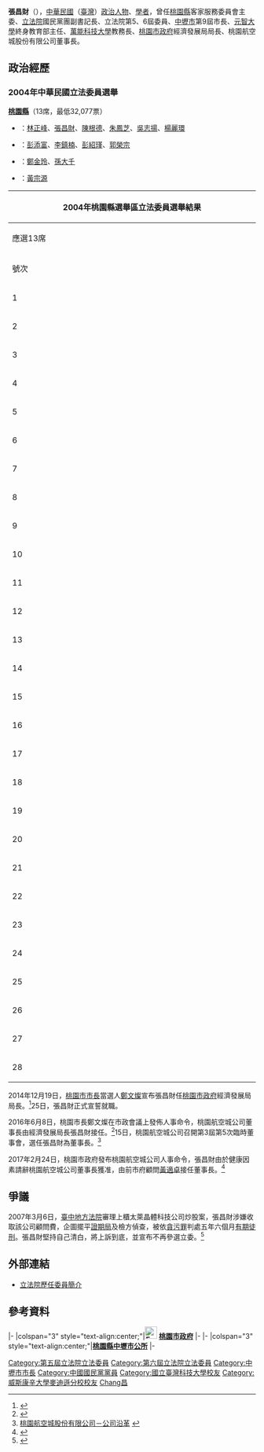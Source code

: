 {{Infobox officeholder
| 前綴尊稱      = 
| 姓名          = 張昌財
| 原名          = 
| 後綴尊稱      = 
| 圖像          = 
| 圖像大小      = 
| 圖像說明      = 
| 屆次          = 
| 職務          = 桃園航空城股份有限公司董事長
| 就任日期      = 2016年6月15日
| 卸任日期      = 2017年2月28日
| 前任          = [[梁榮輝|梁榮輝]]
| 繼任          = [[黃適卓|黃適卓]]
| 屆次2         = 
| 職務2         = [[桃園市政府|桃園市政府]]經濟發展局局長
| 就任日期2     = 2014年12月25日
| 卸任日期2     = 2016年6月14日
| 前任2         = 
| 繼任2         = [[朱松偉|朱松偉]]
| 屆次3         = 
| 職務3         = [[中壢區|中壢市]]市長
| 就任日期3     = 1998年3月1日
| 卸任日期3     = 2002年2月1日
| 前任3         = [[方力脩|方力脩]]
| 繼任3         = [[葉步樑|葉步樑]]（正任）
| 性別                      = 男
| 別名                      = 
| 出生名                    = 
| 出生日期                  = {{Birth date and age|1952|4|15}}
| 出生地點                  = 
| 逝世日期                  = 
| 逝世地點                  = 
| 死因                      = 
| 墓地                      = 
| 墓地座標                  = 
| 籍貫                      = 
| 國籍                      = {{ROC}} 
| 公民權                    = 
| 政黨                      = {{KMT}}
| 其他政黨                  = 
| 身高                      = 
| 配偶                      = 
| 伴侶                      = 
| 兒女                      = 
| 父母                      = 
| 親屬                      = 
| 居住地                    = 
| 學歷                      = [[博士|博士]]
| 母校                      = [[威斯康辛大學|威斯康辛大學]]<br>[[國立臺灣科技大學|國立臺灣科技大學]]<br>[[明志工專|明志工專]]<br>內壢初中<br>
| 職業                      = 
| 專業                      = 
| 知名原因                  = 
| 著作                      = 
| 薪金                      = 
| 淨資產                    = 
| 宗教信仰                  = 
| 獲獎                      = 
| 簽名                      = 
| 網站                      = 
}}
{{Infobox Political EPW
| educate =
*內定國小畢業
*內壢初中畢業
*明志工專化工科畢業
*國立臺灣科技大學化工系
*威斯康辛大學能源科碩士
*威斯康辛大學工學博士
| past =
*工研究能資所研究員兼技術擴散經理 
*元智大學能源中心主任
*元智大學副教授兼終身教育部主任 
*桃園縣救國團工青四隊召集人 
*桃園縣客家服務委員會主任委員 
*立法院國民黨團副書記長 
*立法院科資委員會召委 
*國立臺灣科技大學傑出校友 
*國立臺灣科技大學校友會理事長
*中壢市（第九屆）市長<br><span style="color: blue;">（1998年3月1日－2002年2月1日）</span>
*立法院（第五屆）委員<br><span style="color: blue;">（2002年2月1日－2005年1月31日）</span>
*立法院（第六屆）委員<br><span style="color: blue;">（2005年2月1日－2008年1月31日）</span>
*萬能科技大學教務長<br><span style="color: blue;">（2008年－2014年）</span>
*桃園市政府經濟發展局局長<br><span style="color: blue;">（2014年12月25日－2016年6月7日）</span>
*桃園航空城股份有限公司董事長<br><span style="color: blue;">（2016年6月15日－2017年2月28日）</span>
}}

'''張昌財'''（{{bd|1952年|4月15日|catIdx=Chang張}}），[[中華民國|中華民國]]（[[臺灣|臺灣]]）[[政治人物|政治人物]]、[[學者|學者]]，曾任[[桃園縣|桃園縣]]客家服務委員會主委、[[立法院|立法院]]國民黨團副書記長、立法院第5、6屆委員、[[中壢市|中壢市]]第9屆市長、[[元智大學|元智大學]]終身教育部主任、[[萬能科技大學|萬能科技大學]]教務長、[[桃園市政府|桃園市政府]]經濟發展局局長、桃園航空城股份有限公司董事長。

== 政治經歷 ==
=== 2004年中華民國立法委員選舉 ===
'''[[桃園市#2004年立法委員選舉|桃園縣]]'''（13席，最低32,077票）
*{{Kmt}}：[[林正峰_(台灣)|林正峰]]、[[張昌財|張昌財]]、[[陳根德|陳根德]]、[[朱鳳芝|朱鳳芝]]、[[吳志揚|吳志揚]]、[[楊麗環|楊麗環]]
*{{Dpp}}：[[彭添富|彭添富]]、[[李鎮楠|李鎮楠]]、[[彭紹瑾|彭紹瑾]]、[[郭榮宗|郭榮宗]]
*{{Pfp}}：[[鄭金玲|鄭金玲]]、[[孫大千|孫大千]]
*{{Tsu}}：[[黃宗源|黃宗源]]
{|class="wikitable sortable collapsible autocollapse" style="margin:auto; text-align:center"
|-
! colspan="7" width=620px|2004年桃園縣選舉區立法委員選舉結果
|-
! colspan="7" width=620px|應選13席
|-
!width=35 scope="col" class="unsortable"| 號次
!width=55 scope="col" class="unsortable"| 候選人
!width=120 scope="col" class="unsortable"| 政黨
!width=75 scope="col" class="unsortable"| 得票數
!width=75 scope="col" class="unsortable"| 得票率
!width=49 scope="col" class="unsortable"| 當選標記
|-
|1||[[林正峰_(台灣)|林正峰]]||{{Kmt}}||style="border-left:4px solid #000099;" align="right"|45,170
|align="right"|6.13%
|align="center"|[[File:Vote1.svg|20px]]
|-
|2||[[彭添富|彭添富]]||{{Dpp}}||style="border-left:4px solid #1B9431;" align="right"|37,549
|align="right"|5.10%
|align="center"|[[File:Vote1.svg|20px]]
|-
|3||[[陳宗義|陳宗義]]||{{Dpp}}||style="border-left:4px solid #1B9431;" align="right"|29,137
|align="right"|3.95%
|align="center"|
|-
|4||[[陳江順|陳江順]]||{{Tsu}}||style="border-left:4px solid #C69E6A;" align="right"|17,091
|align="right"|2.32%
|align="center"|
|-
|5||[[張昌財|張昌財]]||{{kmt}}||style="border-left:4px solid #000099;" align="right"|38,595
|align="right"|5.24%
|align="center"|[[File:Vote1.svg|20px]]
|-
|6||[[陳根德|陳根德]]||{{kmt}}||style="border-left:4px solid #000099;" align="right"|44,763
|align="right"|6.07%
|align="center"|[[File:Vote1.svg|20px]]
|-
|7||[[鄭金玲|鄭金玲]]||{{Pfp}}||style="border-left:4px solid #F75000;" align="right"|34,012
|align="right"|4.62%
|align="center"|[[File:Vote1.svg|20px]]
|-
|8||[[林逸青|林逸青]]||{{Nonp}}||style="border-left:4px solid #000000;" align="right"|3,179
|align="right"|0.43%
|align="center"|
|-
|9||[[孫大千|孫大千]]||{{Pfp}}||style="border-left:4px solid #F75000;" align="right"|45,376
|align="right"|6.16%
|align="center"|[[File:Vote1.svg|20px]]
|-
|10||[[邱創良|邱創良]]||{{Npsu}}||style="border-left:4px solid #C20F51;" align="right"|15,689
|align="right"|2.13%
|align="center"|
|-
|11||[[李鎮楠|李鎮楠]]||{{Dpp}}||style="border-left:4px solid #1B9431;" align="right"|40,513
|align="right"|5.50%
|align="center"|[[File:Vote1.svg|20px]]
|-
|12||[[李月琴|李月琴]]||{{Dpp}}||style="border-left:4px solid #1B9431;" align="right"|30,670
|align="right"|4.16%
|align="center"|
|-
|13||[[羅煥鑪|羅煥鑪]]||{{Npsu}}||style="border-left:4px solid #C20F51;" align="right"|15,381
|align="right"|2.09%
|align="center"|
|-
|14||[[朱鳳芝|朱鳳芝]]||{{Kmt}}||style="border-left:4px solid #000099;" align="right"|50,488
|align="right"|6.85%
|align="center"|[[File:Vote1.svg|20px]]
|-
|15||[[彭紹瑾|彭紹瑾]]||{{Dpp}}||style="border-left:4px solid #1B9431;" align="right"|48,192
|align="right"|6.54%
|align="center"|[[File:Vote1.svg|20px]]
|-
|16||[[賴注醒|賴注醒]]||{{Nonp}}||style="border-left:4px solid #000000;" align="right"|933
|align="right"|0.13%
|align="center"|
|-
|17||[[黃宗源|黃宗源]]||{{Tsu}}||style="border-left:4px solid #C69E6A;" align="right"|32,077
|align="right"|4.35%
|align="center"|[[File:Vote1.svg|20px]]
|-
|18||[[陳麗玲|陳麗玲]]||{{Kmt}}||style="border-left:4px solid #000099;" align="right"|25,394
|align="right"|3.45%
|align="center"|
|-
|19||[[郭榮宗|郭榮宗]]||{{Dpp}}||style="border-left:4px solid #1B9441;" align="right"|35,762
|align="right"|4.85%
|align="center"|[[File:Vote1.svg|20px]]
|-
|20||[[黃德隆|黃德隆]]||{{Nonp}}||style="border-left:4px solid #000000;" align="right"|3,909
|align="right"|0.53%
|align="center"|
|-
|21||[[邱垂貞|邱垂貞]]||{{Dpp}}||style="border-left:4px solid #1B9431;" align="right"|29,962
|align="right"|4.07%
|align="center"|
|-
|22||[[吳志揚|吳志揚]]||{{Kmt}}||style="border-left:4px solid #000099;" align="right"|51,225
|align="right"|6.95%
|align="center"|[[File:Vote1.svg|20px]]
|-
|23||[[呂志明|呂志明]]||{{Pfp}}||style="border-left:4px solid #F75000;" align="right"|20,616
|align="right"|2.80%
|align="center"|
|-
|24||[[甘國秀|甘國秀]]||{{Nonp}}||style="border-left:4px solid #000000;" align="right"|926
|align="right"|0.13%
|align="center"|
|-
|25||[[黃飛鴻|黃飛鴻]]||{{Nonp}}||style="border-left:4px solid #000000;" align="right"|483
|align="right"|0.07%
|align="center"|
|-
|26||[[王學慧|王學慧]]||[[臺灣慧行志工黨|臺灣慧行志工黨]]||style="border-left:4px solid #000000;" align="right"|820
|align="right"|0.11%
|align="center"|
|-
|27||[[余惠南|余惠南]]||{{Nonp}}||style="border-left:4px solid #000000;" align="right"|187
|align="right"|0.03%
|align="center"|
|-
|28||[[楊麗環|楊麗環]]||{{kmt}}||style="border-left:4px solid #000099;" align="right"|38,744
|align="right"|5.26%
|align="center"|[[File:Vote1.svg|20px]]
|}

2014年12月19日，[[桃園市市長|桃園市市長]]當選人[[鄭文燦|鄭文燦]]宣布張昌財任[[桃園市政府|桃園市政府]]經濟發展局局長。<ref>{{Cite web |url=http://www.chinatimes.com/realtimenews/20141219002393-260407 |title=鄭文燦第三波人事 財政局長留任 |access-date=2017-07-03 |archive-date=2019-05-03 |archive-url=https://web.archive.org/web/20190503050049/https://www.chinatimes.com/realtimenews/20141219002393-260407 |dead-url=no }}</ref>25日，張昌財正式宣誓就職。

2016年6月8日，桃園市長鄭文燦在市政會議上發佈人事命令，桃園航空城公司董事長由經濟發展局長張昌財接任。<ref>{{Cite web |url=https://video.udn.com/news/504637 |title=桃市經發局長張昌財接任航空城董事長 |access-date=2017-07-03 |archive-date=2019-06-08 |archive-url=https://web.archive.org/web/20190608063324/https://video.udn.com/news/504637 |dead-url=no }}</ref>15日，桃園航空城公司召開第3屆第5次臨時董事會，選任張昌財為董事長。<ref>[http://taoyuan-aerotropolis.com/content/about/about01.aspx?PType=2 桃園航空城股份有限公司－公司沿革] {{webarchive|url=https://web.archive.org/web/20170327081154/http://taoyuan-aerotropolis.com/content/about/about01.aspx?PType=2 |date=2017-03-27 }}</ref>

2017年2月24日，桃園市政府發布桃園航空城公司人事命令，張昌財由於健康因素請辭桃園航空城公司董事長獲准，由前市府顧問[[黃適卓|黃適卓]]接任董事長。<ref>{{Cite web |url=http://news.ltn.com.tw/news/politics/breakingnews/1985305 |title=桃園航空城公司 黃適卓接董事長 |access-date=2017-07-03 |archive-date=2019-05-05 |archive-url=https://web.archive.org/web/20190505151847/https://news.ltn.com.tw/news/politics/breakingnews/1985305 |dead-url=no }}</ref>

== 爭議 ==
2007年3月6日，[[臺中地方法院|臺中地方法院]]審理上櫃太萊晶體科技公司炒股案，張昌財涉嫌收取該公司顧問費，企圖擺平[[金融監督管理委員會證券期貨局|證期局]]及檢方偵查，被依[[貪污罪|貪污罪]]判處五年六個月[[有期徒刑|有期徒刑]]。張昌財堅持自己清白，將上訴到底，並宣布不再參選立委。<ref>{{Cite web | url=http://news.ltn.com.tw/news/society/paper/119042 | title="自由時報：收賄護航炒股案 立委張昌財 判刑5年半" | access-date=2014-12-29 | archive-date=2019-05-02 | archive-url=https://web.archive.org/web/20190502211219/https://news.ltn.com.tw/news/society/paper/119042 | dead-url=no }}</ref>

== 外部連結 ==
*[http://www.ly.gov.tw/03_leg/0301_main/legIntro.action?lgno=00107&stage=6 立法院歷任委員簡介]

== 參考資料 ==
{{reflist}}
{{start box}}
{{s-bus}}
{{s-before|[[梁榮輝|梁榮輝]]}}
{{s-title|桃園航空城股份有限公司董事長|2016年6月15日－2017年2月28日}}
{{s-after|[[黃適卓|黃適卓]]}}
{{s-gov}}
|-
|colspan="3" style="text-align:center;"|'''[[File:Emblem_of_Taoyuan_City.svg|25px]] [[桃園市政府|桃園市政府]]'''
|-
{{s-new}}
{{s-title|經濟發展局局長|2014年12月25日－2016年6月14日}}
{{s-after|[[朱松偉|朱松偉]]}}
|-
|colspan="3" style="text-align:center;"|'''<!-- 注释出：[[File:Zhungli_City_Seal.jpg|25px]] --> [[桃園縣|桃園縣]][[中壢市公所|中壢市公所]]'''
|-
{{s-before|[[方力脩|方力脩]]}}
{{s-title|[[中壢市|中壢市]]市長|1998年3月1日－2002年2月1日}}
{{s-after|[[葉步樑|葉步樑]]}}
{{end box}}

{{中華民國第5屆立法委員}}
{{中華民國第6屆立法委員}}
{{DEFAULTSORT:Zhang張}}
[[Category:第五屆立法院立法委員|Category:第五屆立法院立法委員]]
[[Category:第六屆立法院立法委員|Category:第六屆立法院立法委員]]
[[Category:中壢市市長|Category:中壢市市長]]
[[Category:中國國民黨黨員|Category:中國國民黨黨員]]
[[Category:國立臺灣科技大學校友|Category:國立臺灣科技大學校友]]
[[Category:威斯康辛大學麥迪遜分校校友|Category:威斯康辛大學麥迪遜分校校友]]
[[Category:張姓|Chang昌]]